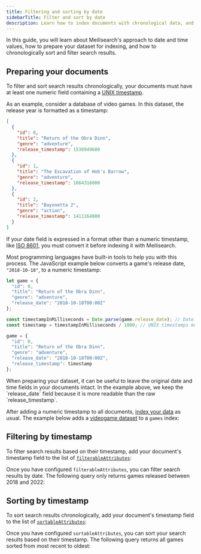 ```yaml
---
title: Filtering and sorting by date
sidebarTitle: Filter and sort by date
description: Learn how to index documents with chronological data, and how to sort and filter search results based on time.
---
```



In this guide, you will learn about Meilisearch's approach to date and time values, how to prepare your dataset for indexing, and how to chronologically sort and filter search results.

## Preparing your documents

To filter and sort search results chronologically, your documents must have at least one numeric field containing a [UNIX timestamp](https://kb.narrative.io/what-is-unix-time).

As an example, consider a database of video games. In this dataset, the release year is formatted as a timestamp:

```json
[
  {
    "id": 0,
    "title": "Return of the Obra Dinn",
    "genre": "adventure",
    "release_timestamp": 1538949600
  },
  {
    "id": 1,
    "title": "The Excavation of Hob's Barrow",
    "genre": "adventure",
    "release_timestamp": 1664316000
  },
  {
    "id": 2,
    "title": "Bayonetta 2",
    "genre": "action",
    "release_timestamp": 1411164000
  }
]
```

If your date field is expressed in a format other than a numeric timestamp, like [ISO 8601](https://www.iso.org/iso-8601-date-and-time-format.html), you must convert it before indexing it with Meilisearch.

Most programming languages have built-in tools to help you with this process. The JavaScript example below converts a game's release date, `"2018-10-18"`, to a numeric timestamp:

```js
let game = {
  "id": 0,
  "title": "Return of the Obra Dinn",
  "genre": "adventure",
  "release_date": "2018-10-18T00:00Z"
};

const timestampInMilliseconds = Date.parse(game.release_date); // Date.parse returns the timestamp in milliseconds
const timestamp = timestampInMilliseconds / 1000; // UNIX timestamps must be in seconds

game = {
  "id": 0,
  "title": "Return of the Obra Dinn",
  "genre": "adventure",
  "release_date": "2018-10-18T00:00Z",
  "release_timestamp": timestamp
};
```

<Tip>
When preparing your dataset, it can be useful to leave the original date and time fields in your documents intact. In the example above, we keep the `release_date` field because it is more readable than the raw `release_timestamp`.
</Tip>

After adding a numeric timestamp to all documents, [index your data](/reference/api/documents#add-or-replace-documents) as usual. The example below adds a <a id="downloadVideogames" href="/assets/datasets/videogames.json" download="videogames.json">videogame dataset</a> to a `games` index:

<CodeSamplesDateGuideIndex1 />

## Filtering by timestamp

To filter search results based on their timestamp, add your document's timestamp field to the list of [`filterableAttributes`](/reference/api/settings#update-filterable-attributes):

<CodeSamplesDateGuideFilterableAttributes1 />

Once you have configured `filterableAttributes`, you can filter search results by date. The following query only returns games released between 2018 and 2022:

<CodeSamplesDateGuideFilter1 />

## Sorting by timestamp

To sort search results chronologically, add your document's timestamp field to the list of [`sortableAttributes`](/reference/api/settings#update-sortable-attributes):

<CodeSamplesDateGuideSortableAttributes1 />

Once you have configured `sortableAttributes`, you can sort your search results based on their timestamp. The following query returns all games sorted from most recent to oldest:

<CodeSamplesDateGuideSort1 />
